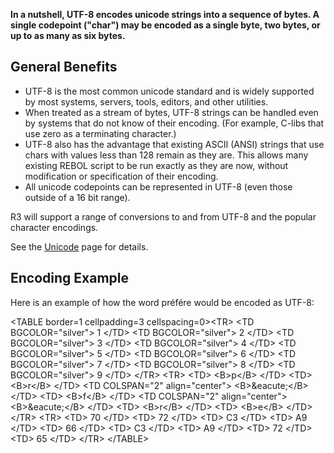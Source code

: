 '''In a nutshell, UTF-8 encodes unicode strings into a sequence of bytes. A single codepoint (&quot;char&quot;) may be encoded as a single byte, two bytes, or up to as many as six bytes.'''

==General Benefits==

*UTF-8 is the most common unicode standard and is widely supported by most systems, servers, tools, editors, and other utilities.
*When treated as a stream of bytes, UTF-8 strings can be handled even by systems that do not know of their encoding. (For example, C-libs that use zero as a terminating character.)
*UTF-8 also has the advantage that existing ASCII (ANSI) strings that use chars with values less than 128 remain as they are. This allows many existing REBOL script to be run exactly as they are now, without modification or specification of their encoding.
*All unicode codepoints can be represented in UTF-8 (even those outside of a 16 bit range).

R3 will support a range of conversions to and from UTF-8 and the popular character encodings.

See the [[Unicode]] page for details.

==Encoding Example==

Here is an example of how the word préfére would be encoded as UTF-8:

&lt;TABLE border=1 cellpadding=3 cellspacing=0&gt;&lt;TR&gt;
&lt;TD BGCOLOR=&quot;silver&quot;&gt;
1
&lt;/TD&gt;
&lt;TD BGCOLOR=&quot;silver&quot;&gt;
2
&lt;/TD&gt;
&lt;TD BGCOLOR=&quot;silver&quot;&gt;
3
&lt;/TD&gt;
&lt;TD BGCOLOR=&quot;silver&quot;&gt;
4
&lt;/TD&gt;
&lt;TD BGCOLOR=&quot;silver&quot;&gt;
5
&lt;/TD&gt;
&lt;TD BGCOLOR=&quot;silver&quot;&gt;
6
&lt;/TD&gt;
&lt;TD BGCOLOR=&quot;silver&quot;&gt;
7
&lt;/TD&gt;
&lt;TD BGCOLOR=&quot;silver&quot;&gt;
8
&lt;/TD&gt;
&lt;TD BGCOLOR=&quot;silver&quot;&gt;
9
&lt;/TD&gt;
&lt;/TR&gt;
&lt;TR&gt;
&lt;TD&gt;
&lt;B&gt;p&lt;/B&gt;
&lt;/TD&gt;
&lt;TD&gt;
&lt;B&gt;r&lt;/B&gt;
&lt;/TD&gt;
&lt;TD COLSPAN=&quot;2&quot; align=&quot;center&quot;&gt;
&lt;B&gt;&amp;eacute;&lt;/B&gt;
&lt;/TD&gt;
&lt;TD&gt;
&lt;B&gt;f&lt;/B&gt;
&lt;/TD&gt;
&lt;TD COLSPAN=&quot;2&quot; align=&quot;center&quot;&gt;
&lt;B&gt;&amp;eacute;&lt;/B&gt;
&lt;/TD&gt;
&lt;TD&gt;
&lt;B&gt;r&lt;/B&gt;
&lt;/TD&gt;
&lt;TD&gt;
&lt;B&gt;e&lt;/B&gt;
&lt;/TD&gt;
&lt;/TR&gt;
&lt;TR&gt;
&lt;TD&gt;
70
&lt;/TD&gt;
&lt;TD&gt;
72
&lt;/TD&gt;
&lt;TD&gt;
C3
&lt;/TD&gt;
&lt;TD&gt;
A9
&lt;/TD&gt;
&lt;TD&gt;
66
&lt;/TD&gt;
&lt;TD&gt;
C3
&lt;/TD&gt;
&lt;TD&gt;
A9
&lt;/TD&gt;
&lt;TD&gt;
72
&lt;/TD&gt;
&lt;TD&gt;
65
&lt;/TD&gt;
&lt;/TR&gt;
&lt;/TABLE&gt;